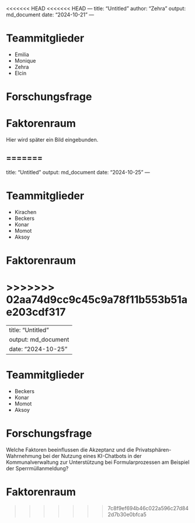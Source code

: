 <<<<<<< HEAD
<<<<<<< HEAD
---
title: "Untitled"
author: "Zehra"
output: md_document
date: "2024-10-21"
---

# Teammitglieder
* Emilia
* Monique 
* Zehra
* Elcin 


# Forschungsfrage



# Faktorenraum
Hier wird später ein Bild eingebunden.

=======
---
title: "Untitled"
output: md_document
date: "2024-10-25"
---

# Teammitglieder 
* Kirachen 
* Beckers 
* Konar
* Momot
* Aksoy




# Faktorenraum
>>>>>>> 02aa74d9cc9c45c9a78f11b553b51ae203cdf317
=======
---
title: "Untitled"
output: md_document
date: "2024-10-25"
---

# Teammitglieder 
* Beckers 
* Konar
* Momot
* Aksoy


# Forschungsfrage
Welche Faktoren beeinflussen die Akzeptanz und die Privatsphären-Wahrnehmung bei der Nutzung eines KI-Chatbots in der Kommunalverwaltung zur Unterstützung bei Formularprozessen am Beispiel der Sperrmüllanmeldung?

# Faktorenraum
>>>>>>> 7c8f9ef694b46c022a596c27d842d7b30e0bfca5
